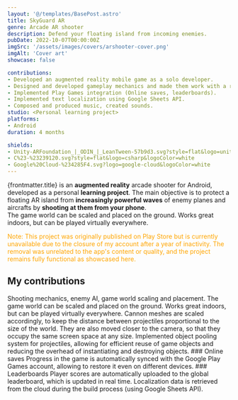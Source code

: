 ```yaml
---
layout: '@/templates/BasePost.astro'
title: SkyGuard AR
genre: Arcade AR shooter
description: Defend your floating island from incoming enemies.
pubDate: 2022-10-07T00:00:00Z
imgSrc: '/assets/images/covers/arshooter-cover.png'
imgAlt: 'Cover art'
showcase: false

contributions:
- Developed an augmented reality mobile game as a solo developer.
- Designed and developed gameplay mechanics and made them work with a resizable game world.
- Implemented Play Games integration (Online saves, leaderboards).
- Implemented text localization using Google Sheets API.
- Composed and produced music, created sounds.
studio: <Personal learning project>
platforms:
- Android
duration: 4 months

shields:
- Unity-ARFoundation_|_ODIN_|_LeanTween-57b9d3.svg?style=flat&logo=unity
- C%23-%23239120.svg?style=flat&logo=csharp&logoColor=white
- Google%20Cloud-%234285F4.svg?logo=google-cloud&logoColor=white
---
```


{frontmatter.title} is an **augmented reality** arcade shooter for Android, developed as a personal **learning project**.
The main objective is to protect a floating AR island from **increasingly powerful waves** of enemy planes and aircrafts by **shooting at them from your phone**.<br />
The game world can be scaled and placed on the ground. Works great indoors, but can be played virtually everywhere.

<p style="color: orange">Note: This project was originally published on Play Store but is currently unavailable due to the closure of my account after a year of inactivity. The removal was unrelated to the app's content or quality, and the project remains fully functional as showcased here.</p>

<StoreLinkBanner
  itchUrl='https://ironcutter24.itch.io/arshooter'
/>

<ProjectDetails
  role='Solo dev'
  company={frontmatter.studio}
  platforms={frontmatter.platforms}
  time={frontmatter.duration}
/>

## My contributions

<Collapsible title="Gameplay programming">
  Shooting mechanics, enemy AI, game world scaling and placement.
</Collapsible>

<Collapsible title="Resizable game world">
  The game world can be scaled and placed on the ground.
  Works great indoors, but can be played virtually everywhere.
  Cannon meshes are scaled accordingly, to keep the distance between projectiles proportional to the size of the world.
  They are also moved closer to the camera, so that they occupy the same screen space at any size.
</Collapsible>

<Collapsible title="Object pooling system" important>
  Implemented object pooling system for projectiles,
  allowing for efficient reuse of game objects and reducing the overhead of instantiating and destroying objects.
</Collapsible>

<Collapsible title="Play Games integration" important>
  ### Online saves
  Progress in the game is automatically synced with the Google Play Games account,
  allowing to restore it even on different devices.
  ### Leaderboards
  Player scores are automatically uploaded to the global leaderboard, which is updated in real time.
</Collapsible>

<Collapsible title="Text localization">
  Localization data is retrieved from the cloud during the build process (using Google Sheets API).
</Collapsible>

